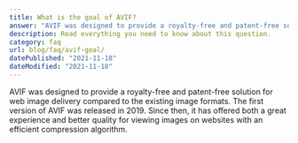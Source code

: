 ```yaml
---
title: What is the goal of AVIF?
answer: "AVIF was designed to provide a royalty-free and patent-free solution for web image delivery compared to the existing image formats. The first version of AVIF was released in 2019. Since then, it has offered both a great experience and better quality for viewing images on websites with an efficient compression algorithm."
description: Read everything you need to know about this question.
category: faq
url: blog/faq/avif-goal/
datePublished: "2021-11-18"
dateModified: "2021-11-18"
---
```


AVIF was designed to provide a royalty-free and patent-free solution for web image delivery compared to the existing image formats. The first version of AVIF was released in 2019. Since then, it has offered both a great experience and better quality for viewing images on websites with an efficient compression algorithm.
